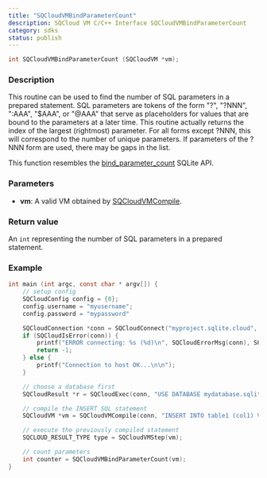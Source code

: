 ```yaml
---
title: "SQCloudVMBindParameterCount"
description: SQCloud VM C/C++ Interface SQCloudVMBindParameterCount
category: sdks
status: publish
---
```


```c
int SQCloudVMBindParameterCount (SQCloudVM *vm);
```

### Description
This routine can be used to find the number of SQL parameters in a prepared statement. SQL parameters are tokens of the form "?", "?NNN", ":AAA", "$AAA", or "@AAA" that serve as placeholders for values that are bound to the parameters at a later time. This routine actually returns the index of the largest (rightmost) parameter. For all forms except ?NNN, this will correspond to the number of unique parameters. If parameters of the ?NNN form are used, there may be gaps in the list.

This function resembles the [bind_parameter_count](https://www.sqlite.org/c3ref/bind_parameter_count.html) SQLite API. 

### Parameters
* **vm**: A valid VM obtained by [SQCloudVMCompile](/docs/sdk/c/sqcloudvmcompile).


### Return value
An `int` representing the number of SQL parameters in a prepared statement.

### Example
```c
int main (int argc, const char * argv[]) {
    // setup config
    SQCloudConfig config = {0};
    config.username = "myusername";
    config.password = "mypassword"

    SQCloudConnection *conn = SQCloudConnect("myproject.sqlite.cloud", SQCLOUD_DEFAULT_PORT, &config);
    if (SQCloudIsError(conn)) {
        printf("ERROR connecting: %s (%d)\n", SQCloudErrorMsg(conn), SQCloudErrorCode(conn));
        return -1;
    } else {
        printf("Connection to host OK...\n\n");
    }

    // choose a database first
    SQCloudResult *r = SQCloudExec(conn, "USE DATABASE mydatabase.sqlite;");

    // compile the INSERT SQL statement
    SQCloudVM *vm = SQCloudVMCompile(conn, "INSERT INTO table1 (col1) VALUES ('?1');", -1, NULL);

    // execute the previously compiled statement
    SQCLOUD_RESULT_TYPE type = SQCloudVMStep(vm);

    // count parameters
    int counter = SQCloudVMBindParameterCount(vm);
}
```